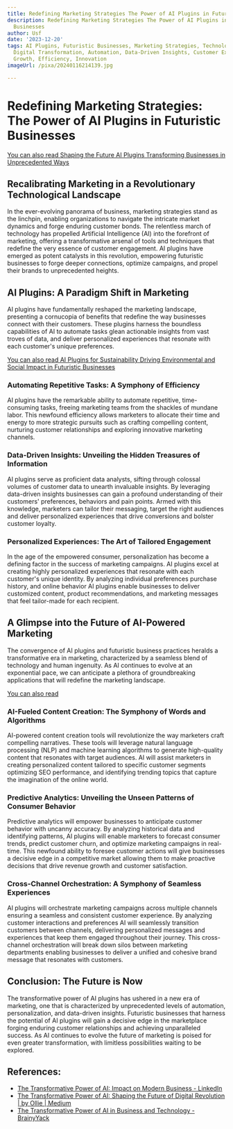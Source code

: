 ```yaml
---
title: Redefining Marketing Strategies The Power of AI Plugins in Futuristic Businesses
description: Redefining Marketing Strategies The Power of AI Plugins in Futuristic
  Businesses
author: Usf
date: '2023-12-20'
tags: AI Plugins, Futuristic Businesses, Marketing Strategies, Technological Advancements,
  Digital Transformation, Automation, Data-Driven Insights, Customer Experience, Business
  Growth, Efficiency, Innovation
imageUrl: /pixa/20240116214139.jpg

---
```

# Redefining  Marketing Strategies: The Power of AI Plugins in Futuristic Businesses

[You  can also  read Shaping the Future AI Plugins Transforming Businesses in Unprecedented Ways](Shaping%20the%20Future%20AI%20Plugins%20Transforming%20Businesses%20in%20Unprecedented%20Ways)


##  Recalibrating Marketing in a Revolutionary Technological Landscape

In the ever-evolving  panorama of business, marketing strategies stand as the linchpin, enabling organizations to navigate the intricate market dynamics and forge enduring customer bonds. The relentless march of technology has propelled Artificial Intelligence (AI) into the forefront of marketing, offering a  transformative arsenal of tools and techniques  that redefine the very essence of customer  engagement.  AI plugins have emerged as potent catalysts in this revolution, empowering futuristic businesses to forge deeper connections, optimize campaigns, and propel their brands to  unprecedented heights.

## AI Plugins: A Paradigm Shift  in Marketing

AI plugins have  fundamentally reshaped  the marketing landscape, presenting a  cornucopia of benefits that redefine the  way businesses connect  with their  customers. These plugins harness the boundless capabilities of AI to automate tasks glean actionable insights from  vast troves of data, and  deliver personalized experiences that resonate  with each  customer's unique preferences.

[You can also read AI Plugins for Sustainability Driving Environmental and Social Impact  in Futuristic Businesses](AI%20Plugins%20for%20Sustainability%20Driving%20Environmental%20and%20Social%20Impact%20in%20Futuristic%20Businesses)


### Automating Repetitive Tasks: A Symphony  of Efficiency

AI plugins have the remarkable  ability to automate repetitive,  time-consuming tasks, freeing marketing teams from the shackles of mundane labor. This newfound efficiency allows marketers to allocate their time  and energy  to more strategic pursuits such as crafting  compelling content, nurturing customer relationships and exploring innovative marketing channels.

### Data-Driven Insights: Unveiling  the Hidden Treasures of Information

AI  plugins serve as proficient data  analysts, sifting through colossal volumes  of customer data to unearth invaluable insights. By leveraging data-driven insights businesses  can gain a profound understanding of  their customers' preferences, behaviors and pain points. Armed with  this knowledge, marketers can tailor their messaging, target the  right audiences and deliver personalized experiences that drive conversions and bolster customer loyalty.

### Personalized  Experiences: The Art of Tailored Engagement

In the age of the empowered consumer, personalization has become a defining factor in the success of marketing campaigns. AI plugins excel at creating highly personalized experiences that resonate with each customer's unique identity. By analyzing individual preferences purchase history, and online behavior AI plugins enable businesses  to deliver  customized content, product recommendations, and  marketing messages that feel  tailor-made for each recipient.

## A Glimpse into the Future of AI-Powered Marketing

The convergence of AI plugins and futuristic business practices heralds a transformative era in marketing, characterized  by  a seamless  blend of technology and human ingenuity. As AI continues  to evolve at an exponential pace, we  can anticipate a plethora of groundbreaking applications that will redefine the marketing landscape.

[You can also read  ]()


### AI-Fueled Content Creation: The Symphony of Words and Algorithms

AI-powered content creation tools will  revolutionize the way marketers craft  compelling narratives. These tools will leverage natural language processing (NLP) and machine learning algorithms to generate high-quality content that resonates with target audiences. AI will assist marketers in creating personalized content tailored to  specific customer segments optimizing SEO performance, and identifying trending topics that capture  the imagination of the online world.

### Predictive Analytics: Unveiling the Unseen Patterns of Consumer Behavior

Predictive analytics will empower  businesses to anticipate  customer behavior with uncanny accuracy. By analyzing  historical data and  identifying patterns, AI plugins will enable marketers to forecast  consumer trends, predict customer churn, and optimize marketing campaigns in real-time. This  newfound ability to foresee customer actions will  give businesses  a decisive edge  in a competitive market allowing them to make proactive decisions that drive revenue  growth and customer satisfaction.

### Cross-Channel Orchestration: A Symphony of Seamless Experiences

AI plugins will orchestrate marketing campaigns across multiple channels ensuring a seamless and consistent customer experience. By analyzing customer interactions and  preferences AI will seamlessly transition customers between channels, delivering personalized messages and experiences that keep them engaged throughout their journey. This cross-channel orchestration will break down silos between marketing departments enabling businesses to deliver a unified and cohesive brand message that resonates with customers.

## Conclusion: The Future is Now

The transformative power of AI plugins has ushered in a new era  of marketing, one  that is characterized by unprecedented levels of automation, personalization, and data-driven insights. Futuristic  businesses that harness  the potential  of AI  plugins will gain a decisive  edge  in the marketplace forging enduring customer  relationships and achieving unparalleled success. As AI continues to evolve the future of marketing is poised for even greater transformation, with limitless possibilities  waiting to be explored.

## References:
- [The Transformative Power of AI: Impact on Modern Business - LinkedIn](https://www.linkedin.com/pulse/transformative-power-ai-impact-modern-business-mcdaccg)
- [The Transformative Power of AI: Shaping the Future of Digital Revolution | by Ollie | Medium](https://medium.com/@ohermans1/the-transformative-power-of-ai-shaping-the-future-of-digital-revolution-d5d906ccc61b)
- [The Transformative Power of AI in Business and Technology - BrainyYack](https://www.brainyyack.com/the-transformative-power-of-ai-in-business-and-technology/)

